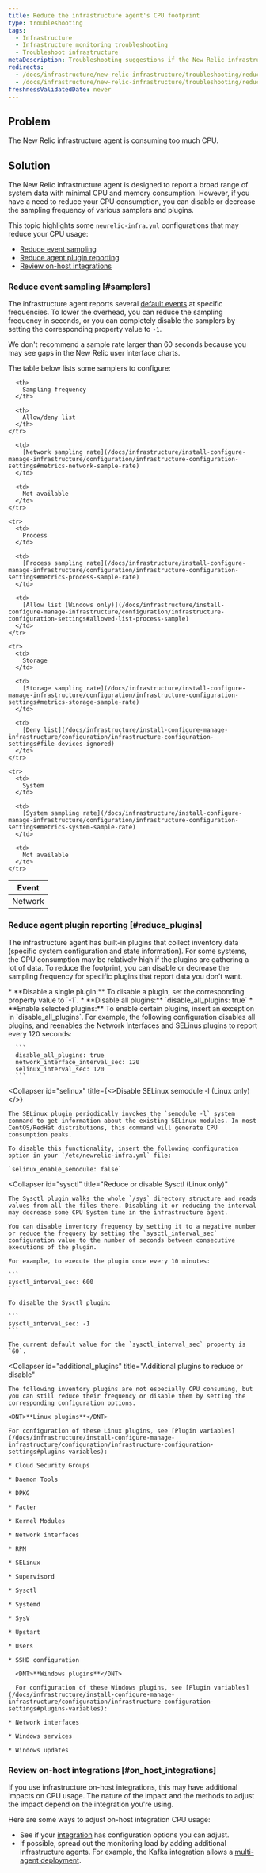```yaml
---
title: Reduce the infrastructure agent's CPU footprint
type: troubleshooting
tags:
  - Infrastructure
  - Infrastructure monitoring troubleshooting
  - Troubleshoot infrastructure
metaDescription: Troubleshooting suggestions if the New Relic infrastructure agent is consuming too much CPU.
redirects:
  - /docs/infrastructure/new-relic-infrastructure/troubleshooting/reducing-agent-footprint
  - /docs/infrastructure/new-relic-infrastructure/troubleshooting/reducing-agent-cpu-footprint
freshnessValidatedDate: never
---
```


## Problem

The New Relic infrastructure agent is consuming too much CPU.

## Solution

The New Relic infrastructure agent is designed to report a broad range of system data with minimal CPU and memory consumption. However, if you have a need to reduce your CPU consumption, you can disable or decrease the sampling frequency of various samplers and plugins.

This topic highlights some `newrelic-infra.yml` configurations that may reduce your CPU usage:

* [Reduce event sampling](#samplers)
* [Reduce agent plugin reporting](#reduce_plugins)
* [Review on-host integrations](#on_host_integrations)

### Reduce event sampling [#samplers]

The infrastructure agent reports several [default events](/docs/infrastructure/manage-your-data/data-instrumentation/default-infrastructure-events) at specific frequencies. To lower the overhead, you can reduce the sampling frequency in seconds, or you can completely disable the samplers by setting the corresponding property value to `-1`.

<Callout variant="important">
  We don't recommend a sample rate larger than 60 seconds because you may see gaps in the New Relic user interface charts.
</Callout>

The table below lists some samplers to configure:

<table>
  <thead>
    <tr>
      <th>
        Event
      </th>

      <th>
        Sampling frequency
      </th>

      <th>
        Allow/deny list
      </th>
    </tr>
  </thead>

  <tbody>
    <tr>
      <td>
        Network
      </td>

      <td>
        [Network sampling rate](/docs/infrastructure/install-configure-manage-infrastructure/configuration/infrastructure-configuration-settings#metrics-network-sample-rate)
      </td>

      <td>
        Not available
      </td>
    </tr>

    <tr>
      <td>
        Process
      </td>

      <td>
        [Process sampling rate](/docs/infrastructure/install-configure-manage-infrastructure/configuration/infrastructure-configuration-settings#metrics-process-sample-rate)
      </td>

      <td>
        [Allow list (Windows only)](/docs/infrastructure/install-configure-manage-infrastructure/configuration/infrastructure-configuration-settings#allowed-list-process-sample)
      </td>
    </tr>

    <tr>
      <td>
        Storage
      </td>

      <td>
        [Storage sampling rate](/docs/infrastructure/install-configure-manage-infrastructure/configuration/infrastructure-configuration-settings#metrics-storage-sample-rate)
      </td>

      <td>
        [Deny list](/docs/infrastructure/install-configure-manage-infrastructure/configuration/infrastructure-configuration-settings#file-devices-ignored)
      </td>
    </tr>

    <tr>
      <td>
        System
      </td>

      <td>
        [System sampling rate](/docs/infrastructure/install-configure-manage-infrastructure/configuration/infrastructure-configuration-settings#metrics-system-sample-rate)
      </td>

      <td>
        Not available
      </td>
    </tr>
  </tbody>
</table>

### Reduce agent plugin reporting [#reduce_plugins]

The infrastructure agent has built-in plugins that collect inventory data (specific system configuration and state information). For some systems, the CPU consumption may be relatively high if the plugins are gathering a lot of data. To reduce the footprint, you can disable or decrease the sampling frequency for specific plugins that report data you don’t want.

<CollapserGroup>
  <Collapser
    id="enable_disable"
    title="How to enable and disable plugins"
  >
    * <DNT>**Disable a single plugin:**</DNT> To disable a plugin, set the corresponding property value to `-1`.
    * <DNT>**Disable all plugins:**</DNT> `disable_all_plugins: true`
    * <DNT>**Enable selected plugins:**</DNT> To enable certain plugins, insert an exception in `disable_all_plugins`. For example, the following configuration disables all plugins, and reenables the Network Interfaces and SELinus plugins to report every 120 seconds:

      ```
      disable_all_plugins: true
      network_interface_interval_sec: 120
      selinux_interval_sec: 120
      ```
  </Collapser>

  <Collapser
    id="selinux"
    title={<>Disable SELinux <InlineCode>semodule -l</InlineCode> (Linux only)</>}
  >
    The SELinux plugin periodically invokes the `semodule -l` system command to get information about the existing SELinux modules. In most CentOS/RedHat distributions, this command will generate CPU consumption peaks.

    To disable this functionality, insert the following configuration option in your `/etc/newrelic-infra.yml` file:

    `selinux_enable_semodule: false`
  </Collapser>

  <Collapser
    id="sysctl"
    title="Reduce or disable Sysctl (Linux only)"
  >
    The Sysctl plugin walks the whole `/sys` directory structure and reads values from all the files there. Disabling it or reducing the interval may decrease some CPU System time in the infrastructure agent.

    You can disable inventory frequency by setting it to a negative number or reduce the frequeny by setting the `sysctl_interval_sec` configuration value to the number of seconds between consecutive executions of the plugin.

    For example, to execute the plugin once every 10 minutes:

    ```
    sysctl_interval_sec: 600
    ```

    To disable the Sysctl plugin:

    ```
    sysctl_interval_sec: -1
    ```

    The current default value for the `sysctl_interval_sec` property is `60`.
  </Collapser>

  <Collapser
    id="additional_plugins"
    title="Additional plugins to reduce or disable"
  >
    The following inventory plugins are not especially CPU consuming, but you can still reduce their frequency or disable them by setting the corresponding configuration options.

    <DNT>**Linux plugins**</DNT>

    For configuration of these Linux plugins, see [Plugin variables](/docs/infrastructure/install-configure-manage-infrastructure/configuration/infrastructure-configuration-settings#plugins-variables):

    * Cloud Security Groups

    * Daemon Tools

    * DPKG

    * Facter

    * Kernel Modules

    * Network interfaces

    * RPM

    * SELinux

    * Supervisord

    * Sysctl

    * Systemd

    * SysV

    * Upstart

    * Users

    * SSHD configuration

      <DNT>**Windows plugins**</DNT>

      For configuration of these Windows plugins, see [Plugin variables](/docs/infrastructure/install-configure-manage-infrastructure/configuration/infrastructure-configuration-settings#plugins-variables):

    * Network interfaces

    * Windows services

    * Windows updates
  </Collapser>
</CollapserGroup>

### Review on-host integrations [#on_host_integrations]

If you use infrastructure on-host integrations, this may have additional impacts on CPU usage. The nature of the impact and the methods to adjust the impact depend on the integration you're using.

Here are some ways to adjust on-host integration CPU usage:

* See if your [integration](/docs/integrations/host-integrations/host-integrations-list) has configuration options you can adjust.
* If possible, spread out the monitoring load by adding additional infrastructure agents. For example, the Kafka integration allows a [multi-agent deployment](/docs/integrations/host-integrations/host-integrations-list/kafka-monitoring-integration#multiple-agents).
